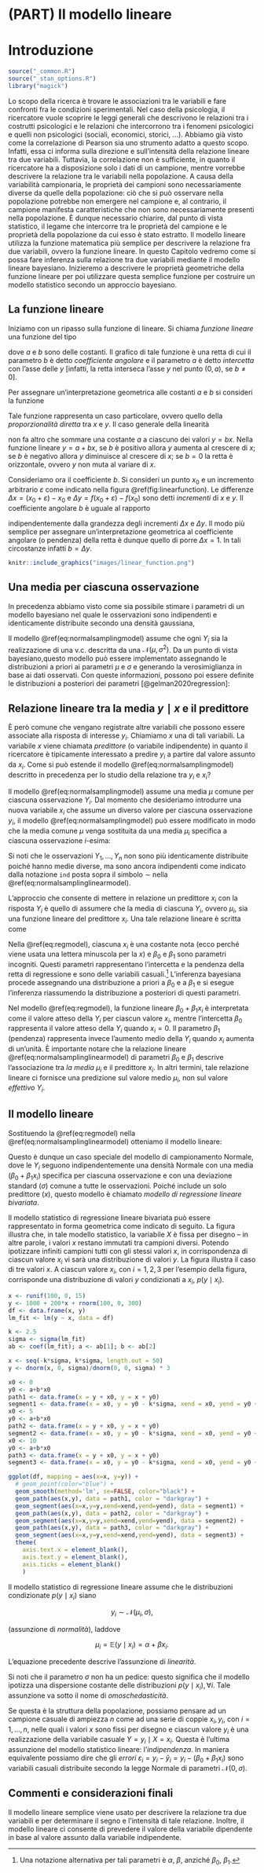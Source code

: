 \mainmatter

# (PART) Il modello lineare {-}

# Introduzione {#ch-regr-intro}

```r
source("_common.R")
source("_stan_options.R")
library("magick")
```

Lo scopo della ricerca è trovare le associazioni tra le variabili e fare confronti fra le condizioni sperimentali. Nel caso della psicologia, il ricercatore vuole scoprire le leggi generali che descrivono le relazioni tra i costrutti psicologici e le relazioni che intercorrono tra i fenomeni psicologici e quelli non psicologici (sociali, economici, storici, ...). Abbiamo già visto come la correlazione di Pearson sia uno strumento adatto a questo scopo. Infatti, essa ci informa sulla direzione e sull'intensità della relazione lineare tra due variabili. Tuttavia, la correlazione non è sufficiente, in quanto il ricercatore ha a disposizione solo i dati di un campione, mentre vorrebbe descrivere la relazione tra le variabili nella popolazione. A causa della variabilità campionaria, le proprietà dei campioni sono necessariamente diverse da quelle della popolazione: ciò che si può osservare nella popolazione potrebbe non emergere nel campione e, al contrario, il campione manifesta caratteristiche che non sono necessariamente presenti nella popolazione. È dunque necessario chiarire, dal punto di vista statistico, il legame che intercorre tra le proprietà del campione e le proprietà della popolazione da cui esso è stato estratto.  Il modello lineare utilizza la funzione matematica più semplice per descrivere la relazione fra due variabili, ovvero la funzione lineare. In questo Capitolo vedremo come si possa fare inferenza sulla relazione tra due variabili mediante il modello lineare bayesiano. Inizieremo a descrivere le proprietà geometriche della funzione lineare per poi utilizzare questa semplice funzione per costruire un modello statistico secondo un approccio bayesiano. 

## La funzione lineare

Iniziamo con un ripasso sulla funzione di lineare. Si chiama _funzione lineare_ una funzione del tipo

\begin{equation}
f(x) = a + b x,
\end{equation}

dove $a$ e $b$ sono delle costanti. Il grafico di tale funzione è una retta di cui il parametro $b$ è detto _coefficiente angolare_ e il parametro $a$ è detto _intercetta_ con l'asse delle $y$ [infatti, la retta interseca l'asse $y$ nel punto $(0,a)$, se $b \neq 0$].
  
Per assegnare un'interpretazione geometrica alle costanti $a$ e $b$ si consideri la funzione

\begin{equation}
y = b x.
\end{equation}

Tale funzione rappresenta un caso particolare, ovvero quello della _proporzionalità diretta_ tra $x$ e $y$. Il caso generale della linearità

\begin{equation}
y = a + b x
\end{equation}

non fa altro che sommare una costante $a$ a ciascuno dei valori $y = b x$. Nella funzione lineare $y = a + b x$, se $b$ è positivo allora $y$ aumenta al crescere di $x$; se $b$ è negativo allora $y$ diminuisce al crescere di $x$; se $b=0$ la retta è orizzontale, ovvero $y$ non muta al variare di $x$.

Consideriamo ora il coefficiente $b$. Si consideri un punto $x_0$ e un incremento arbitrario $\varepsilon$ come indicato nella figura \@ref(fig:linearfunction). Le differenze $\Delta x = (x_0 + \varepsilon) - x_0$ e $\Delta y = f(x_0 + \varepsilon) - f(x_0)$  sono detti _incrementi_ di $x$ e $y$. Il coefficiente angolare $b$ è uguale al rapporto  

\begin{equation}
    b = \frac{\Delta y}{\Delta x} = \frac{f(x_0 + \varepsilon) - f(x_0)}{(x_0 + \varepsilon) - x_0},
\end{equation}

indipendentemente dalla grandezza degli incrementi $\Delta x$ e $\Delta y$. Il modo più semplice per assegnare un'interpretazione geometrica al coefficiente angolare (o pendenza) della retta è dunque quello di porre $\Delta x = 1$. In tali circostanze infatti $b = \Delta y$.

```r
knitr::include_graphics("images/linear_function.png")
```

<!-- ## L'errore di misurazione -->

<!-- Per descrivere l'associazione tra due variabili, tuttavia, la funzione lineare non è sufficiente. Nel mondo empirico, infatti, la relazione tra variabili non è mai perfettamente lineare. È dunque necessario includere nel modello lineare anche una componente d'errore, ovvero una componente della $Y$ che non può essere spiegata dal modello lineare. Nel caso di due sole variabili, questo ci conduce alla seguente formulazione del modello lineare: -->

<!-- \begin{equation} -->
<!-- y = \beta_0 + \beta_1 x + \varepsilon, -->
<!-- (\#eq:regbivpop) -->
<!-- \end{equation} -->

<!-- laddove i parametri $\beta_0$ e $\beta_1$ descrivono l'associazione tra le variabili casuali $Y$ e $X$, e il termine d'errore $\varepsilon$ specifica quant'è grande la porzione della variabile $y$ che non può essere predetta nei termini di una relazione lineare con la $X$. -->

<!-- Si noti che la \@ref(eq:regbivpop) consente di formulare una predizione, nei termini di un modello lineare, del valore atteso della $Y$ conoscendo $X$, ovvero -->

<!-- \begin{equation} -->
<!-- \hat{Y} = \mathbb{E}(Y \mid X = x) = \beta_0 + \beta_1 x. -->
<!-- (\#eq:regbivpop2) -->
<!-- \end{equation} -->

<!-- In altri termini, se i parametri del modello ($\beta_0$ e $\beta_1$) sono noti, allora è possibile predire la $Y$ sulla base della nostra conoscenza della $X$.  -->
<!-- Per esempio, se conosciamo la relazione lineare tra quoziente di intelligenza ed aspettativa di vita, allora possiamo prevedere quanto a lungo vivrà una persona sulla base del suo QI. Sì, c'è una relazione lineare tra intelligenza e aspettativa di vita [@hambrick2015research]! Ma quando è accurata la previsione? Ciò dipende dal termine d'errore della \@ref(eq:regbivpop). Il modello lineare fornisce un metodo per rispondere a domande di questo tipo^[Per una discussione sugli aspetti di base del modello lineare, si veda il [capitolo 7](https://openintro-ims.netlify.app/model-slr.html) di _Introduction to Modern Statistics_.]. -->

## Una media per ciascuna osservazione

In precedenza abbiamo visto come sia possibile stimare i parametri di un modello bayesiano nel quale le osservazioni sono indipendenti e identicamente distribuite secondo una densità gaussiana, 

\begin{equation}
Y_i \stackrel{i.i.d.}{\sim} \mathcal{N}(\mu, \sigma), \quad i = 1, \dots, n.
(\#eq:normalsamplingmodel)
\end{equation}

Il modello \@ref(eq:normalsamplingmodel) assume che ogni $Y_i$ sia la realizzazione di una v.c. descritta da una $\mathcal{N}(\mu, \sigma^2)$. Da un punto di vista bayesiano,questo modello può essere implementato assegnando le distribuzioni a priori ai parametri $\mu$ e $\sigma$ e generando la verosimiglianza in base ai dati osservati. Con queste informazioni, possono poi essere definite le distribuzioni a posteriori dei parametri [@gelman2020regression]:

\begin{align}
Y_i \mid \mu, \sigma & \stackrel{iid}{\sim} \mathcal{N}(\mu, \sigma^2)\notag\\
\mu       & \sim \mathcal{N}(\mu_0, \tau^2) \notag\\
\sigma    & \sim \mbox{Cauchy}(x_0, \gamma) \notag
\end{align}

## Relazione lineare tra la media $y \mid x$ e il predittore

È però comune che vengano registrate altre variabili che possono essere associate alla risposta di interesse $y_i$. Chiamiamo $x$ una di tali variabili. La variabile $x$ viene chiamata *predittore* (o variabile indipendente) in quanto il ricercatore è tipicamente interessato a predire $y_i$ a partire dal valore assunto da $x_i$. Come si può estende il modello \@ref(eq:normalsamplingmodel) descritto in precedenza per lo studio della relazione tra $y_i$ e $x_i$?

Il modello \@ref(eq:normalsamplingmodel) assume una media $\mu$ comune per ciascuna osservazione $Y_i$. Dal momento che desideriamo introdurre una nuova variabile $x_i$ che assume un diverso valore per ciascuna osservazione $y_i$, il modello \@ref(eq:normalsamplingmodel) può essere modificato in modo che la media comune $\mu$ venga sostituita da una media $\mu_i$ specifica a ciascuna osservazione $i$-esima:

\begin{equation}
Y_i \mid \mu_i, \sigma \stackrel{ind}{\sim} \mathcal{N}(\mu_i, \sigma), \quad i = 1, \dots, n.
(\#eq:normalsamplinglinearmodel)
\end{equation}

Si noti che le osservazioni $Y_1, \dots, Y_n$ non sono più identicamente distribuite poiché hanno medie diverse, ma sono ancora indipendenti come indicato dalla notazione `ind` posta sopra il simbolo $\sim$ nella \@ref(eq:normalsamplinglinearmodel).

L'approccio che consente di mettere in relazione un predittore $x_i$ con la risposta $Y_i$ è quello di assumere che la media di ciascuna $Y_i$, ovvero $\mu_i$, sia una funzione lineare del predittore $x_i$. Una tale relazione lineare è scritta come 

\begin{equation}
\mu_i = \beta_0 + \beta_ 1 x_i, \quad i = 1, \dots, n.
(\#eq:regmodel)
\end{equation}

Nella \@ref(eq:regmodel), ciascuna $x_i$ è una costante nota (ecco perché viene usata una lettera minuscola per la $x$) e $\beta_0$ e $\beta_ 1$ sono parametri incogniti. Questi parametri rappresentano l'intercetta e la pendenza della retta di regressione e sono delle variabili casuali.^[Una notazione alternativa per tali parametri è $\alpha$, $\beta$, anziché $\beta_0$, $\beta_ 1$.] L'inferenza bayesiana procede assegnando una distribuzione a priori a $\beta_0$ e a $\beta_ 1$ e si esegue l'inferenza riassumendo la distribuzione a posteriori di questi parametri.

Nel modello \@ref(eq:regmodel), la funzione lineare $\beta_0 + \beta_ 1 x_i$ è interpretata come il valore atteso della $Y_i$ per ciascun valore $x_i$, mentre l'intercetta $\beta_0$ rappresenta il valore atteso della $Y_i$ quando $x_i = 0$. Il parametro $\beta_ 1$ (pendenza) rappresenta invece l'aumento medio della $Y_i$ quando $x_i$ aumenta di un'unità. È importante notare che la relazione lineare  \@ref(eq:normalsamplinglinearmodel) di parametri $\beta_0$ e  $\beta_ 1$ descrive l'associazione tra _la media_ $\mu_i$ e il predittore $x_i$. In altri termini, tale relazione lineare ci fornisce una predizione sul valore medio $\mu_i$, non sul valore _effettivo_ $Y_i$.

## Il modello lineare

Sostituendo la \@ref(eq:regmodel) nella \@ref(eq:normalsamplinglinearmodel) otteniamo il modello lineare:

\begin{equation}
Y_i \mid \beta_0, \beta_ 1, \sigma \stackrel{ind}{\sim} \mathcal{N}(\beta_0 + \beta_ 1 x_i, \sigma), \quad i = 1, \dots, n.
(\#eq:samplinglinearmodel)
\end{equation}

Questo è dunque un caso speciale del modello di campionamento Normale, dove le $Y_i$ seguono indipendentemente una densità Normale con una media ($\beta_0 + \beta_ 1 x_i$) specifica per ciascuna osservazione e con una deviazione standard ($\sigma$) comune a tutte le osservazioni. Poiché include un solo predittore ($x$), questo modello è  chiamato _modello di regressione lineare bivariata_.

Il modello statistico di regressione lineare bivariata può essere rappresentato in forma geometrica come indicato di seguito. La figura illustra che, in tale modello statistico, la variabile $X$ è fissa per disegno -- in altre parole, i valori $x$ restano immutati tra campioni diversi. Potendo ipotizzare infiniti campioni tutti con gli stessi valori $x$, in corrispondenza di ciascun valore $x_i$ vi sarà una distribuzione di valori $y$. La figura illustra il caso di tre valori $x$. A ciascun valore $x_i$, con $i = 1, 2, 3$ per l'esempio della figura, corrisponde una distribuzione di valori $y$ condizionati a $x_i$, $p(y \mid x_i)$. 

```r
x <- runif(100, 0, 15)
y <- 1000 + 200*x + rnorm(100, 0, 300)
df <- data.frame(x, y)
lm_fit <- lm(y ~ x, data = df)

k <- 2.5
sigma <- sigma(lm_fit)
ab <- coef(lm_fit); a <- ab[1]; b <- ab[2]

x <- seq(-k*sigma, k*sigma, length.out = 50)
y <- dnorm(x, 0, sigma)/dnorm(0, 0, sigma) * 3

x0 <- 0
y0 <- a+b*x0
path1 <- data.frame(x = y + x0, y = x + y0)
segment1 <- data.frame(x = x0, y = y0 - k*sigma, xend = x0, yend = y0 + k*sigma)
x0 <- 5
y0 <- a+b*x0
path2 <- data.frame(x = y + x0, y = x + y0)
segment2 <- data.frame(x = x0, y = y0 - k*sigma, xend = x0, yend = y0 + k*sigma)
x0 <- 10
y0 <- a+b*x0
path3 <- data.frame(x = y + x0, y = x + y0)
segment3 <- data.frame(x = x0, y = y0 - k*sigma, xend = x0, yend = y0 + k*sigma)

ggplot(df, mapping = aes(x=x, y=y)) + 
  # geom_point(color="blue") + 
  geom_smooth(method='lm', se=FALSE, color="black") + 
  geom_path(aes(x,y), data = path1, color = "darkgray") + 
  geom_segment(aes(x=x,y=y,xend=xend,yend=yend), data = segment1) +
  geom_path(aes(x,y), data = path2, color = "darkgray") + 
  geom_segment(aes(x=x,y=y,xend=xend,yend=yend), data = segment2) +
  geom_path(aes(x,y), data = path3, color = "darkgray") + 
  geom_segment(aes(x=x,y=y,xend=xend,yend=yend), data = segment3) +
  theme(
    axis.text.x = element_blank(),
    axis.text.y = element_blank(),
    axis.ticks = element_blank()
    )
```

Il modello statistico di regressione lineare assume che le distribuzioni condizionate $p(y \mid x_i)$ siano 

$$
y_i \sim \mathcal{N}(\mu_i, \sigma),
$$

(assunzione di *normalità*), laddove

$$
\mu_i = \mathbb{E}(y \mid x_i) = \alpha + \beta x_i.
$$

L'equazione precedente descrive l'assunzione di *linearità*.

Si noti che il parametro $\sigma$ non ha un pedice: questo significa che il modello ipotizza una dispersione costante delle distribuzioni $p(y \mid x_i), \forall i$. Tale assunzione va sotto il nome di *omoschedasticità*.

Se questa è la struttura della popolazione, possiamo pensare ad un campione casuale di ampiezza $n$ come ad una serie di coppie $x_i, y_i$, con $i = 1, \dots, n$, nelle quali i valori $x$ sono fissi per disegno e ciascun valore $y_i$ è una realizzazione della variabile casuale $Y = y_i \mid X = x_i$. Questa è l'ultima assunzione del modello statistico lineare: l'*indipendenza*. In maniera equivalente possiamo dire che gli *errori* $\varepsilon_i = y_i - \hat{y}_i = y_i - (\beta_0 + \beta_1 x_i)$ sono variabili casuali distribuite secondo la legge Normale di parametri $\mathcal{N}(0, \sigma)$.

<!-- Nel modello lineare, l'osservazione $Y_i$ è una variabile casuale, il predittore $x_i$ è una costante fissa, e $\beta_0$, $\beta_1$ e $\sigma$ sono parametri incogniti. Utilizzando il paradigma bayesiano, viene assegnata una distribuzione a priori congiunta a $(\beta_0, \beta_1, \sigma)$. Dopo avere osservato le risposte $Y_i, i = 1, \dots, n$, l'inferenza procede stimando la distribuzione a posteriori dei parametri.  -->

<!-- ::: {.remark} -->
<!-- Nella costruzione di un modello di regressione bayesiano, è importante iniziare dalle basi e procedere un passo alla volta. Sia $Y$ una variabile di risposta e -->
<!-- sia $x$ un predittore o un insieme di predittori. È possibile costruire un modello di regressione di $Y$ su $x$ applicando i seguenti principi generali: -->

<!-- - Stabilire se $Y$  è discreto o continuo. Di conseguenza, identificare l'appropriata struttura dei dati (per esempio, Normale, di Poisson, o Binomiale). -->

<!-- - Esprimere la media di $Y$ come funzione dei predittori $x$ (per esempio, $\mu = \beta_0 + \beta_1 x$). -->

<!-- - Identificare tutti i parametri incogniti del modello (per esempio, $\mu, \beta_1, \beta_2$). -->

<!-- - Valutare quali valori che ciascuno di questi parametri potrebbe assumere. Di conseguenza, identificare le distribuzioni a priori appropriate per questi parametri. -->
<!-- :::  -->

<!-- Nel caso di una variabile $Y$ continua che segue la legge gaussiana e un solo predittore, ad esempio, il modello diventa: -->

<!-- \begin{align}  -->
<!-- Y_i \mid \beta_0, \beta_1, \sigma  &\stackrel{ind}{\sim} \mathcal{N}\left(\mu_i, \sigma^2\right) \;\; \text{ con } \;\; \mu_i = \beta_0 + \beta_1 x_i \notag\\ -->
<!-- \beta_0  &\sim \mathcal{N}\left(\mu_0, \sigma_0^2 \right)  \notag\\ -->
<!-- \beta_1  & \sim \mathcal{N}\left(\mu_1, \sigma_1^2 \right) \notag\\ -->
<!-- \sigma & \sim \text{Cauchy}(x_0, \gamma) \; .\notag -->
<!-- \end{align} -->

<!-- Un algoritmo MCMC viene usato per simulare i campioni dalle distribuzioni a posteriori e, mediante tali campioni, si fanno inferenze sulla risposta attesa $\beta_0 + \beta_1 x$ per ciascuno specifico valore del predittore $x$. Inoltre, è possibile valutare le dimensioni degli errori di previsione mediante un indice sintetico della densità a posteriori della deviazione standard $\sigma$. -->

<!-- In maniera equivalente, il modello \@ref(eq:samplinglinearmodel) può essere formulato come -->

<!-- \begin{equation} -->
<!-- Y_i = \mu_i + \varepsilon_i, \quad i = 1, \dots, n, -->
<!-- (\#eq:samplinglinearmodel2) -->
<!-- \end{equation} -->

<!-- dove la risposta media è $\mu_i = \beta_0 + \beta_ 1 x_i$ e i residui $\varepsilon_1, \dots, \varepsilon_n$ sono i.i.d. da una Normale con media 0 e deviazione standard $\sigma$.  -->


## Commenti e considerazioni finali {-}

Il modello lineare semplice viene usato per descrivere la relazione tra due variabili e per determinare il segno e l'intensità di tale relazione. Inoltre, il modello lineare ci consente di prevedere il valore della variabile dipendente in base al valore assunto dalla variabile indipendente. 

<!-- Il modello lineare semplice è in realtà molto limitato, in quanto descrive soltanto la relazione tra la variabile dipendente $y$ e una sola variabile esplicativa $x$. Esso diventa molto più utile quando incorpora più variabili indipendenti. In questo secondo caso, però, i calcoli per la stima dei coefficienti del modello diventano più complicati. Abbiamo deciso di iniziare considerando il modello lineare semplice perché, in questo caso, sia la logica dell'inferenza sia le procedure di calcolo sono facilmente maneggiabili. Nel caso più generale, quello del modello lineare multiplo (ovvero, con più di un predittore), la logica dell'inferenza rimane identica a quella discussa qui, ma le procedure di calcolo richiedono l'uso dell'algebra matriciale. Il modello lineare multiplo può includere sia regressori quantitativi, sia regressori qualitativi, utilizzando un opportuno schema di codifica. È interessante notare come un modello lineare multiplo che include una sola variabile esplicativa qualitativa corrisponde all'analisi della varianza ad una via; un modello lineare multiplo che include più di una variabile esplicativa qualitativa corrisponde all'analisi della varianza più vie. Possiamo qui concludere dicendo che il modello lineare, nelle sue varie forme e varianti, costituisce la tecnica di analisi dei dati maggiormente usata in psicologia. -->

